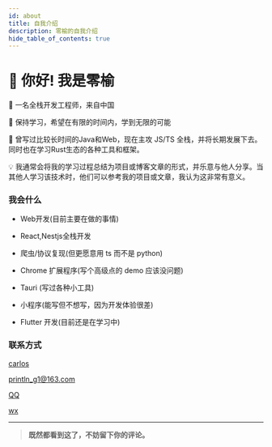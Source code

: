 ```yaml
---
id: about
title: 自我介绍
description: 零榆的自我介绍
hide_table_of_contents: true
---
```



# 👋 你好! 我是零榆


🧑 一名全栈开发工程师，来自中国

🌱 保持学习，希望在有限的时间内，学到无限的可能

🐛 曾写过比较长时间的Java和Web，现在主攻 JS/TS 全栈，并将长期发展下去。同时也在学习Rust生态的各种工具和框架。

💡 我通常会将我的学习过程总结为项目或博客文章的形式，并乐意与他人分享。当其他人学习该技术时，他们可以参考我的项目或文章，我认为这非常有意义。


### 我会什么

- Web开发(目前主要在做的事情)

- React,Nestjs全栈开发

- 爬虫/协议复现(但更愿意用 ts 而不是 python)

- Chrome 扩展程序(写个高级点的 demo 应该没问题)

- Tauri (写过各种小工具)

- 小程序(能写但不想写，因为开发体验很差)

- Flutter 开发(目前还是在学习中)

### 联系方式

<p style={{ display: 'flex', 'align-items': 'center', gap: '0.5rem' }}>
  <Icon icon="ri:github-line" width="20" heigth="20" />
  <a href={social.github.href}>carlos</a>
</p>

<p style={{ display: 'flex', 'align-items': 'center', gap: '0.5rem' }}>
  <Icon icon="ri:mail-open-line" width="20" heigth="20" />
  <a href={social.email.href}>println_g1@163.com</a>
</p>

<p style={{ display: 'flex', 'align-items': 'center', gap: '0.5rem' }}>
  <Icon icon="ri:qq-line" width="20" heigth="20" />
  <a href={social.qq.href}>QQ</a>
</p>

<p style={{ display: 'flex', 'align-items': 'center', gap: '0.5rem' }}>
  <Icon icon="ri:wechat-2-line" width="20" heigth="20" />
  <a href={social.wx.href}>wx</a>
</p>

---

> **既然都看到这了，不妨留下你的评论。**

<Comment />
